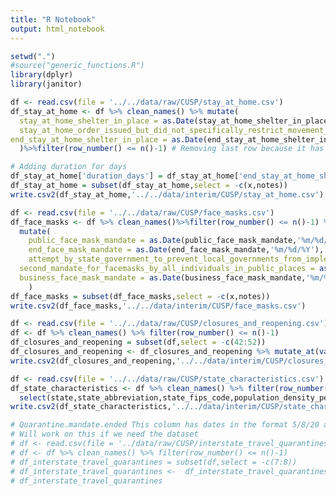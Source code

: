 ```yaml
---
title: "R Notebook"
output: html_notebook
---
```


```r
setwd(".")
#source("generic_functions.R")
library(dplyr)
library(janitor)
```


```r
df <- read.csv(file = '../../data/raw/CUSP/stay_at_home.csv')
df_stay_at_home <- df %>% clean_names() %>% mutate(
  stay_at_home_shelter_in_place = as.Date(stay_at_home_shelter_in_place, format= '%m/%d/%Y'),
  stay_at_home_order_issued_but_did_not_specifically_restrict_movement_of_the_general_public = as.Date(stay_at_home_order_issued_but_did_not_specifically_restrict_movement_of_the_general_public, format= '%m/%d/%Y'),
end_stay_at_home_shelter_in_place = as.Date(end_stay_at_home_shelter_in_place, format= '%m/%d/%Y') 
  )%>%filter(row_number() <= n()-1) # Removing last row because it has the totals.

```

```r
# Adding duration for days
df_stay_at_home['duration_days'] = df_stay_at_home['end_stay_at_home_shelter_in_place'] - df_stay_at_home['stay_at_home_shelter_in_place']
df_stay_at_home = subset(df_stay_at_home,select = -c(x,notes))
write.csv2(df_stay_at_home,'../../data/interim/CUSP/stay_at_home.csv')
```


```r
df <- read.csv(file = '../../data/raw/CUSP/face_masks.csv')
df_face_masks <- df %>% clean_names()%>%filter(row_number() <= n()-1) %>% 
  mutate(
    public_face_mask_mandate = as.Date(public_face_mask_mandate,'%m/%d/%Y'),
    end_face_mask_mandate = as.Date(end_face_mask_mandate,'%m/%d/%Y'),
    attempt_by_state_government_to_prevent_local_governments_from_implementing_face_mask_orders = as.Date(attempt_by_state_government_to_prevent_local_governments_from_implementing_face_mask_orders,'%m/%d/%Y'),
  second_mandate_for_facemasks_by_all_individuals_in_public_places = as.Date(second_mandate_for_facemasks_by_all_individuals_in_public_places,'%m/%d/%Y'),
  business_face_mask_mandate = as.Date(business_face_mask_mandate,'%m/%d/%Y')
    )
df_face_masks = subset(df_face_masks,select = -c(x,notes))
write.csv2(df_face_masks,'../../data/interim/CUSP/face_masks.csv')
```

```r
df <- read.csv(file = '../../data/raw/CUSP/closures_and_reopening.csv')
df <- df %>% clean_names() %>% filter(row_number() <= n()-1)
df_closures_and_reopening = subset(df,select = -c(42:52))
df_closures_and_reopening <- df_closures_and_reopening %>% mutate_at(vars(-1,-2,-3,-13,-17), as.Date, format='%m/%d/%Y')
write.csv2(df_closures_and_reopening,'../../data/interim/CUSP/closures_and_reopening.csv')
```


```r
df <- read.csv(file = '../../data/raw/CUSP/state_characteristics.csv')
df_state_characteristics <- df %>% clean_names() %>% filter(row_number() <= n()-1) %>%
  select(state,state_abbreviation,state_fips_code,population_density_per_square_mile,population_2018)
write.csv2(df_state_characteristics,'../../data/interim/CUSP/state_characteristics.csv')
```




```r
# Quarantine.mandate.ended This column has dates in the format 5/8/20 and 5/8/2020. This makes converting it to date a little tricky.
# Will work on this if we need the dataset
# df <- read.csv(file = '../data/raw/CUSP/interstate_travel_quarantines.csv')
# df <- df %>% clean_names() %>% filter(row_number() <= n()-1)
# df_interstate_travel_quarantines = subset(df,select = -c(7:8))
# df_interstate_travel_quarantines <-  df_interstate_travel_quarantines %>% mutate_at(vars(4:6), as.Date, format='%m/%d/%Y')
# df_interstate_travel_quarantines
```

